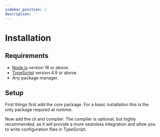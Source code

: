 ```yaml
---
sidebar_position: 1
description: ''
---
```


# Installation

## Requirements

- [Node.js](https://nodejs.org) version 18 or above.
- [TypeScript](https://www.typescriptlang.org) version 4.9 or above.
- Any package manager.

## Setup

First things first add the core package. For a basic installation this is the only package required at runtime.


<PackageManagerAdd package="@baeta/core" />

Now add the cli and compiler. The compiler is optional, but highly recommended, as it will provide a more seamless integration and allow you to write configuration files in TypeScript.

<PackageManagerAdd dev={true} package="@baeta/cli @baeta/compiler" />
